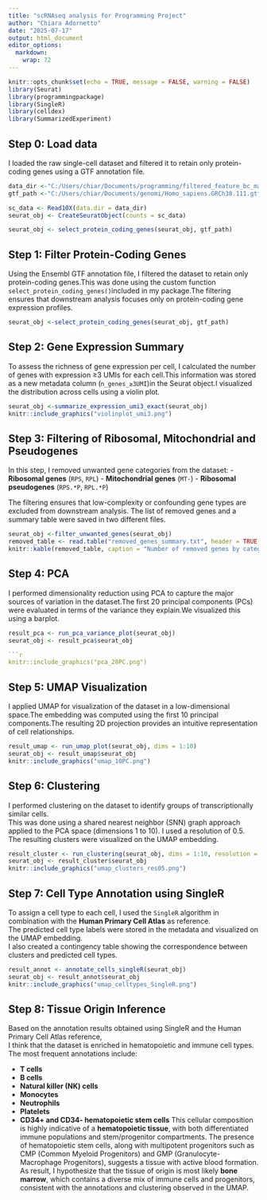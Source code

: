 ---
title: "scRNAseq analysis for Programming Project"
author: "Chiara Adornetto"
date: "2025-07-17"
output: html_document
editor_options: 
  markdown: 
    wrap: 72
---
```{r setup, include=FALSE}
knitr::opts_chunk$set(echo = TRUE, message = FALSE, warning = FALSE)
library(Seurat)
library(programmingpackage)
library(SingleR)
library(celldex)
library(SummarizedExperiment)

```

## Step 0: Load data 
I loaded the raw single-cell dataset and filtered it to retain only protein-coding genes using a GTF annotation file.

```{r step0} 
data_dir <-"C:/Users/chiar/Documents/programming/filtered_feature_bc_matrix/filtered_feature_bc_matrix"
gtf_path <-"C:/Users/chiar/Documents/genomi/Homo_sapiens.GRCh38.111.gtf"

sc_data <- Read10X(data.dir = data_dir) 
seurat_obj <- CreateSeuratObject(counts = sc_data)

seurat_obj <- select_protein_coding_genes(seurat_obj, gtf_path)

```
## Step 1: Filter Protein-Coding Genes

Using the Ensembl GTF annotation file, I filtered the dataset to retain only protein-coding genes.This was done using the custom function `select_protein_coding_genes()`included in my package.The filtering ensures that downstream analysis focuses only on protein-coding gene expression profiles.

```{r step1-filter-pcg} 
seurat_obj <-select_protein_coding_genes(seurat_obj, gtf_path)

```
## Step 2: Gene Expression Summary

To assess the richness of gene expression per cell, I calculated the number of genes with expression ≥3 UMIs for each cell.This information was stored as a new metadata column (`n_genes_≥3UMI`)in the Seurat object.I visualized the distribution across cells using a violin plot.

```{r step2-expression-summary, echo=TRUE} 
seurat_obj <-summarize_expression_umi3_exact(seurat_obj)
knitr::include_graphics("violinplot_umi3.png")

```
## Step 3: Filtering of Ribosomal, Mitochondrial and Pseudogenes

In this step, I removed unwanted gene categories from the dataset:
- **Ribosomal genes** (`RPS`, `RPL`)
- **Mitochondrial genes** (`MT-`)
- **Ribosomal pseudogenes** (`RPS.*P`, `RPL.*P`)

The filtering ensures that low-complexity or confounding gene types are excluded from downstream analysis. The list of removed genes and a summary table were saved in two different files.

```{r step3-filtering, echo=TRUE} 
seurat_obj <-filter_unwanted_genes(seurat_obj)
removed_table <- read.table("removed_genes_summary.txt", header = TRUE, sep= "\t") 
knitr::kable(removed_table, caption = "Number of removed genes by category")

```
## Step 4: PCA

I performed dimensionality reduction using PCA to capture the major sources of variation in the dataset.The first 20 principal components (PCs) were evaluated in terms of the variance they explain.We visualized this using a barplot.

```{r step4-pca, echo=TRUE} 
result_pca <- run_pca_variance_plot(seurat_obj)
seurat_obj <- result_pca$seurat_obj

```{r show-pca, echo=FALSE}
knitr::include_graphics("pca_20PC.png")

```
## Step 5: UMAP Visualization

I applied UMAP for visualization of the dataset in a low-dimensional space.The embedding was computed using the first 10 principal components.The resulting 2D projection provides an intuitive representation of cell relationships.

```{r step5-umap, echo=TRUE}
result_umap <- run_umap_plot(seurat_obj, dims = 1:10)
seurat_obj <- result_umap$seurat_obj
knitr::include_graphics("umap_10PC.png")

```
## Step 6: Clustering
I performed clustering on the dataset to identify groups of transcriptionally similar cells.  
This was done using a shared nearest neighbor (SNN) graph approach applied to the PCA space (dimensions 1 to 10). I used a resolution of 0.5. The resulting clusters were visualized on the UMAP embedding.

```{r step6-clustering, echo=TRUE}
result_cluster <- run_clustering(seurat_obj, dims = 1:10, resolution = 0.5)
seurat_obj <- result_cluster$seurat_obj
knitr::include_graphics("umap_clusters_res05.png")

```
## Step 7: Cell Type Annotation using SingleR

To assign a cell type to each cell, I used the `SingleR` algorithm in combination with the **Human Primary Cell Atlas** as reference.  
The predicted cell type labels were stored in the metadata and visualized on the UMAP embedding.  
I also created a contingency table showing the correspondence between clusters and predicted cell types.

```{r step7-singleR}
result_annot <- annotate_cells_singleR(seurat_obj)
seurat_obj <- result_annot$seurat_obj
knitr::include_graphics("umap_celltypes_SingleR.png")

```
## Step 8: Tissue Origin Inference
Based on the annotation results obtained using SingleR and the Human Primary Cell Atlas reference,  
I think that the dataset is enriched in hematopoietic and immune cell types. The most frequent annotations include:

- **T cells**
- **B cells**
- **Natural killer (NK) cells**
- **Monocytes**
- **Neutrophils**
- **Platelets**
- **CD34+ and CD34- hematopoietic stem cells**
This cellular composition is highly indicative of a **hematopoietic tissue**, with both differentiated immune populations and stem/progenitor compartments. The presence of hematopoietic stem cells, along with multipotent progenitors such as CMP (Common Myeloid Progenitors) and GMP (Granulocyte-Macrophage Progenitors), suggests a tissue with active blood formation. As result, I hypothesize that the tissue of origin is most likely **bone marrow**, which contains a diverse mix of immune cells and progenitors, consistent with the annotations and clustering observed in the UMAP.

